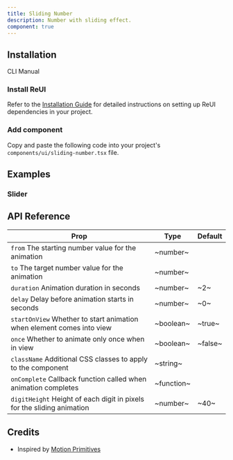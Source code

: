```yaml
---
title: Sliding Number
description: Number with sliding effect.
component: true
---
```


## Installation

<Tabs defaultValue="cli">

<TabsList>
  <TabsTrigger value="cli">CLI</TabsTrigger>
  <TabsTrigger value="manual">Manual</TabsTrigger>
</TabsList>

<TabsContent value="cli">
  <CliCommands name="video-text" />
</TabsContent>

<TabsContent value="manual">    
<Steps>

### Install ReUI

Refer to the [Installation Guide](/docs/installation) for detailed instructions on setting up ReUI dependencies in your project.

### Add component

Copy and paste the following code into your project's `components/ui/sliding-number.tsx` file.

<ComponentPreview name="sliding-number" />

</Steps>

</TabsContent>

</Tabs>

## Examples

<ExamplePreview path="sliding-number/default" />

### Slider

<ExamplePreview path="sliding-number/slider" />

## API Reference

| Prop                                                                                              | Type       | Default |
| ------------------------------------------------------------------------------------------------- | ---------- | ------- |
| `from` <PopoverInfo>The starting number value for the animation</PopoverInfo>                     | ~number~   | <Na/>   |
| `to` <PopoverInfo>The target number value for the animation</PopoverInfo>                         | ~number~   | <Na/>   |
| `duration` <PopoverInfo>Animation duration in seconds</PopoverInfo>                               | ~number~   | ~2~     |
| `delay` <PopoverInfo>Delay before animation starts in seconds</PopoverInfo>                       | ~number~   | ~0~     |
| `startOnView` <PopoverInfo>Whether to start animation when element comes into view</PopoverInfo>  | ~boolean~  | ~true~  |
| `once` <PopoverInfo>Whether to animate only once when in view</PopoverInfo>                       | ~boolean~  | ~false~ |
| `className` <PopoverInfo>Additional CSS classes to apply to the component</PopoverInfo>           | ~string~   | <Na/>   |
| `onComplete` <PopoverInfo>Callback function called when animation completes</PopoverInfo>         | ~function~ | <Na/>   |
| `digitHeight` <PopoverInfo>Height of each digit in pixels for the sliding animation</PopoverInfo> | ~number~   | ~40~    |

## Credits

- Inspired by [Motion Primitives](https://motion-primitives.com/docs/sliding-number)
